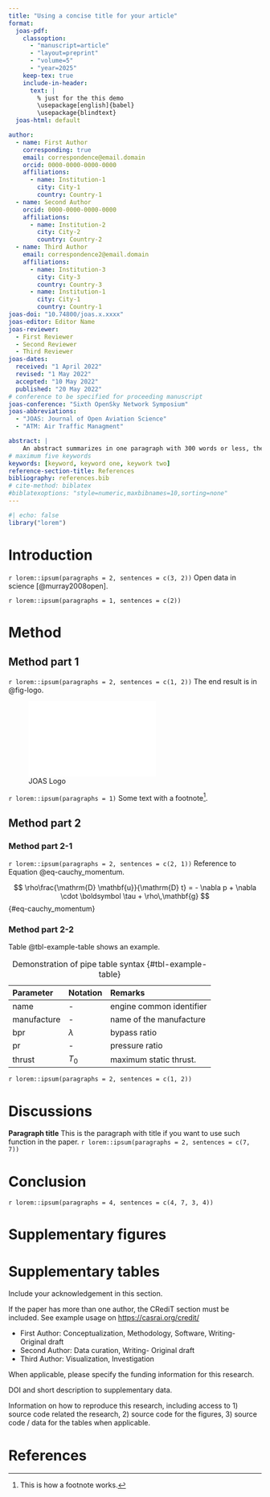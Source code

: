 ```yaml
---
title: "Using a concise title for your article"
format:
  joas-pdf:
    classoption:
      - "manuscript=article"
      - "layout=preprint"
      - "volume=5"
      - "year=2025"
    keep-tex: true
    include-in-header: 
      text: |
        % just for the this demo
        \usepackage[english]{babel}
        \usepackage{blindtext} 
  joas-html: default

author:
  - name: First Author
    corresponding: true
    email: correspondence@email.domain
    orcid: 0000-0000-0000-0000
    affiliations:
      - name: Institution-1
        city: City-1
        country: Country-1
  - name: Second Author
    orcid: 0000-0000-0000-0000
    affiliations:
      - name: Institution-2
        city: City-2
        country: Country-2
  - name: Third Author
    email: correspondence2@email.domain
    affiliations:
      - name: Institution-3
        city: City-3
        country: Country-3
      - name: Institution-1
        city: City-1
        country: Country-1
joas-doi: "10.74800/joas.x.xxxx"
joas-editor: Editor Name
joas-reviewer:
  - First Reviewer
  - Second Reviewer
  - Third Reviewer
joas-dates:
  received: "1 April 2022"
  revised: "1 May 2022"
  accepted: "10 May 2022"
  published: "20 May 2022"
# conference to be specified for proceeding manuscript
joas-conference: "Sixth OpenSky Network Symposium"
joas-abbreviations:
  - "JOAS: Journal of Open Aviation Science"
  - "ATM: Air Traffic Managment"

abstract: |
    An abstract summarizes in one paragraph with 300 words or less, the major aspects of the entire paper. They often include: 1) the overall purpose of the study and the research problem you investigated; 2) the basic design of you research approach; 3) major findings as a result of your analysis; and, 4) a brief summary of your interpretations and conclusions. 
# maximum five keywords
keywords: [keyword, keyword one, keywork two]
reference-section-title: References
bibliography: references.bib  
# cite-method: biblatex
#biblatexoptions: "style=numeric,maxbibnames=10,sorting=none"
---
```

```r
#| echo: false
library("lorem")
```

# Introduction {#sec-intro}

`r lorem::ipsum(paragraphs = 2, sentences = c(3, 2))`
Open data in science [@murray2008open].

`r lorem::ipsum(paragraphs = 1, sentences = c(2))`



# Method

## Method part 1

`r lorem::ipsum(paragraphs = 2, sentences = c(1, 2))`
The end result is in @fig-logo.

![JOAS Logo](extra/joas-logo.pdf){#fig-logo width=60% fig-align="center"}

`r lorem::ipsum(paragraphs = 1)`
Some text with a footnote[^1].

[^1]: This is how a footnote works.



## Method part 2

### Method part 2-1

`r lorem::ipsum(paragraphs = 2, sentences = c(2, 1))`
Reference to Equation @eq-cauchy_momentum.

$$
\rho\frac{\mathrm{D} \mathbf{u}}{\mathrm{D} t} = - \nabla p + \nabla \cdot \boldsymbol \tau + \rho\,\mathbf{g}
$$ {#eq-cauchy_momentum}




### Method part 2-2

\blindtext Table @tbl-example-table shows an example.

| Parameter   | Notation  | Remarks                  |
|:------------|:----------|:-------------------------|
| name        | -         | engine common identifier |
| manufacture | -         | name of the manufacture  |
| bpr         | $\lambda$ | bypass ratio             |
| pr          | -         | pressure ratio           |
| thrust      | $T_0$     | maximum static thrust.   |

: Demonstration of pipe table syntax {#tbl-example-table}


`r lorem::ipsum(paragraphs = 2, sentences = c(1, 2))`

# Discussions

**Paragraph title** This is the paragraph with title if you want to use such function in the paper. `r lorem::ipsum(paragraphs = 2, sentences = c(7, 7))`



# Conclusion

`r lorem::ipsum(paragraphs = 4, sentences = c(4, 7, 3, 4))`



\appendix

# Supplementary figures {.appendix}

\blindtext

# Supplementary tables {.appendix}

\blindtext



::: {.acknowledgement}
Include your acknowledgement in this section.
:::

::: {.credit}
If the paper has more than one author, the CRediT section must be included.
See example usage on <https://casrai.org/credit/>

* First Author: Conceptualization, Methodology, Software, Writing- Original draft
* Second Author: Data curation, Writing- Original draft
* Third Author: Visualization, Investigation
:::


<!-- Author contributions (CRediT) are mandatory for all papers with more than one author -->
::: {.funding}
When applicable, please specify the funding information for this research.
:::

<!-- Data statement is mandatory for all papers -->
::: {.opendata}
DOI and short description to supplementary data.
:::

<!-- reproducibility statement is mandatory for all papers -->
::: {.reproduce}
Information on how to reproduce this research, including access to 1) source code related the research, 2) source code for the figures, 3) source code / data for the tables when applicable.
:::





# References {.unnumbered}

::: {#refs}
:::
